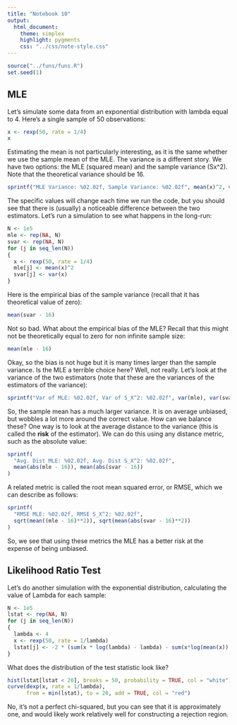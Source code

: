 ```yaml
---
title: "Notebook 10"
output:
  html_document:
    theme: simplex
    highlight: pygments
    css: "../css/note-style.css"
---
```


```r
source("../funs/funs.R")
set.seed(1)
```

## MLE

Let's simulate some data from an exponential distribution with 
lambda equal to 4. Here's a single sample of 50 observations:

```r
x <- rexp(50, rate = 1/4)
x
```

Estimating the mean is not particularly interesting, as it is
the same whether we use the sample mean of the MLE. The variance
is a different story. We have two options: the MLE (squared mean)
and the sample variance (Sx^2). Note that the theoretical
variance should be 16.

```r
sprintf("MLE Variance: %02.02f, Sample Variance: %02.02f", mean(x)^2, var(x))
```

The specific values will change each time we run the code, but
you should see that there is (usually) a noticeable difference
between the two estimators. Let's run a simulation to see what
happens in the long-run:

```r
N <- 1e5
mle <- rep(NA, N)
svar <- rep(NA, N)
for (j in seq_len(N))
{
  x <- rexp(50, rate = 1/4)
  mle[j] <- mean(x)^2
  svar[j] <- var(x) 
}
```

Here is the empirical bias of the sample variance (recall that
it has theoretical value of zero):

```r
mean(svar - 16)
```

Not so bad. What about the empirical bias of the MLE? Recall that
this might not be theoretically equal to zero for non infinite
sample size:

```r
mean(mle - 16)
```

Okay, so the bias is not huge but it is many times larger than
the sample variance. Is the MLE a terrible choice here? Well,
not really. Let's look at the variance of the two estimators
(note that these are the variances of the estimators of the 
variance):

```r
sprintf("Var of MLE: %02.02f, Var of S_X^2: %02.02f", var(mle), var(svar))
```

So, the sample mean has a much larger variance. It is on average
unbiased, but wobbles a lot more around the correct value. How
can we balance these? One way is to look at the average distance
to the variance (this is called the **risk** of the estimator).
We can do this using any distance metric, such as the absolute
value:

```r
sprintf(
  "Avg. Dist MLE: %02.02f, Avg. Dist S_X^2: %02.02f",
  mean(abs(mle - 16)), mean(abs(svar - 16))
)
```

A related metric is called the root mean squared error, or RMSE,
which we can describe as follows:

```r
sprintf(
  "RMSE MLE: %02.02f, RMSE S_X^2: %02.02f",
  sqrt(mean((mle - 16)**2)), sqrt(mean(abs(svar - 16)**2))
)
```

So, we see that using these metrics the MLE has a better risk at
the expense of being unbiased.

## Likelihood Ratio Test

Let's do another simulation with the exponential distribution,
calculating the value of Lambda for each sample:

```r
N <- 1e5
lstat <- rep(NA, N)
for (j in seq_len(N))
{
  lambda <- 4
  x <- rexp(50, rate = 1/lambda)
  lstat[j] <- -2 * (sum(x * log(lambda) - lambda) - sum(x*log(mean(x)) - mean(x)))
}
```

What does the distribution of the test statistic look like?

```r
hist(lstat[lstat < 20], breaks = 50, probability = TRUE, col = "white")
curve(dexp(x, rate = 1/lambda),
      from = min(lstat), to = 20, add = TRUE, col = "red")
```

No, it's not a perfect chi-squared, but you can see that it is
approximately one, and would likely work relatively well for 
constructing a rejection region.
